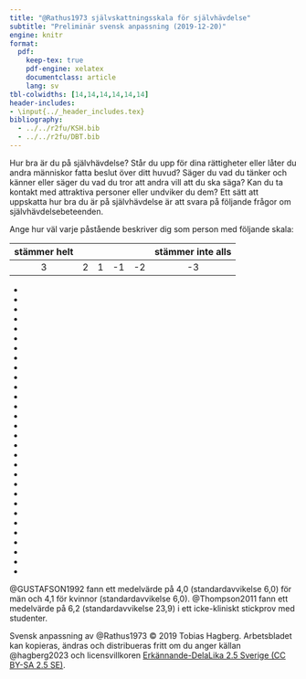 ```yaml
---
title: "@Rathus1973 självskattningsskala för självhävdelse"
subtitle: "Preliminär svensk anpassning (2019-12-20)"
engine: knitr
format:
  pdf:
    keep-tex: true
    pdf-engine: xelatex
    documentclass: article
    lang: sv
tbl-colwidths: [14,14,14,14,14,14]
header-includes: 
- \input{../_header_includes.tex}
bibliography:
  - ../../r2fu/KSH.bib
  - ../../r2fu/DBT.bib
---
```


\xinit

\thispagestyle{respektTurn}

Hur bra är du på självhävdelse? Står du upp för dina rättigheter eller låter du andra människor fatta beslut över ditt huvud? Säger du vad du tänker och känner eller säger du vad du tror att andra vill att du ska säga? Kan du ta kontakt med attraktiva personer eller undviker du dem? Ett sätt att uppskatta hur bra du är på självhävdelse är att svara på följande frågor om självhävdelsebeteenden. 

Ange hur väl varje påstående beskriver dig som person med följande skala:

**stämmer helt** | | | | | **stämmer inte alls**
:-----:|:-----:|:-----:|:-----:|:-----:|:-----:
3 | 2 | 1 | -1 | -2 | -3  

\vspace{.75\baselineskip}

\setlist[itemize]{
    leftmargin=2.4\baselineskip,
    labelsep=0.8\baselineskip,
    label={\raisebox{-.4\baselineskip}{\xtikztickz{1.6\baselineskip}}}
}

- \xlist{1}{De flesta andra verkar vara mer aggressiva och självhävdande än vad jag är.}

- \xlist{2}{Det har hänt att jag har undvikit att gå på en dejt på grund av ”blyghet”.}

- \xlist{3}{Om en maträtt på en restaurang inte är tilllagad på det sätt jag beställt så säger jag till personalen.}

- \xlist{4}{Jag låter noga bli att såra andra människor känslomässigt, även när jag själv har blivit sårad.}

- \xlist{5}{Om en säljare har ansträngt sig för att demonstrera en vara för mig som jag inte riktigt vill ha tycker jag att det är svårt att säga ”nej”.}

- \xlist{6}{När någon ber mig att göra något insisterar jag på att få veta varför.}

- \xlist{7}{Ibland ger jag mig in i häftiga gräl med andra.}

- \xlist{8}{Jag strävar efter framgång lika mycket som andra i min position.}

- \xlist{9}{Om jag ska vara ärlig så låter jag ofta andra personer utnyttja mig.}

- \xlist{10}{Jag tycker om att inleda samtal med främlingar eller nya bekantskaper.}

- \xlist{11}{Det händer ofta att jag inte vet vad jag ska säga till människor som jag attraheras av.}

- \xlist{12}{Jag drar mig för att ringa samtal till företag och myndigheter.}

- \xlist{13}{Om jag söker ett jobb eller en utbildning föredrar jag att skriva ansökningsbrev snarare än att gå på personliga intervjuer.}

- \xlist{14}{Jag tycker att det är pinsamt att lämna tillbaka en vara till butiken.}

- \xlist{15}{Om en nära och väl ansedd anhörig irriterar mig försöker jag kväva mina känslor istället för att uttrycka min irritation.}

- \xlist{16}{Det har hänt att jag låtit bli att ställa frågor för att undvika att framstå som dum.}

- \xlist{17}{När jag grälar är jag ibland rädd att jag ska bli så upprörd att jag börjar skaka i hela kroppen.}

- \xlist{18}{Om en ansedd och respekterad föreläsare säger något som jag uppfattar som fel så delger jag publiken min egen åsikt.}

- \xlist{19}{Jag undviker att pruta på priset med butikspersonal och säljare.}

- \xlist{20}{När jag har gjort något viktigt och värdefullt så berättar jag det för andra.}

- \xlist{21}{Jag är öppen och ärlig med mina känslor.}

- \xlist{22}{Om någon sprider falska och negativa rykten om mig så tar jag "ett snack" med personen så snart som möjligt.}

- \xlist{23}{Jag har ofta svårt att säga ”nej”.}

- \xlist{24}{Jag håller hellre mina känslor inom mig än ställer till en scen.}

- \xlist{25}{Jag klagar på dålig service på restauranger och andra serviceinrättningar.}

- \xlist{26}{Ibland vet jag inte vad jag ska svara när jag får en komplimang.}

- \xlist{27}{Om personer i närheten pratar för högt på teatern eller en föreläsning så ber jag dem att vara tysta eller att fortsätta samtalet någon annanstans.}

- \xlist{28}{Att gå före mig i en kö är att be om en ordentlig fajt.}

- \xlist{29}{Jag drar mig inte för att säga vad jag tycker.}

- \xlist{30}{Ibland vet jag över huvud taget inte vad jag ska säga.}

\vspace{.75\baselineskip}

\xfline{Räkna samman totalpoängen genom att summera dina svar}{1}{}

\vfill\fontsize{7.5bp}{.725\baselineskip}\selectfont\RaggedRight\ulseries

@GUSTAFSON1992 fann ett medelvärde på 4,0 (standardavvikelse 6,0) för män och 4,1 för kvinnor (standardavvikelse 6,0). @Thompson2011 fann ett medelvärde på 6,2 (standardavvikelse 23,9) i ett icke-kliniskt stickprov med studenter.

Svensk anpassning av @Rathus1973 &copy; 2019 Tobias Hagberg. Arbetsbladet kan kopieras, ändras och distribueras fritt om du anger källan @hagberg2023 och licensvillkoren [Erkännande-DelaLika 2.5 Sverige (CC BY-SA 2.5 SE)](<https://creativecommons.org/licenses/by-sa/2.5/se/>).

\vspace{.75\baselineskip}